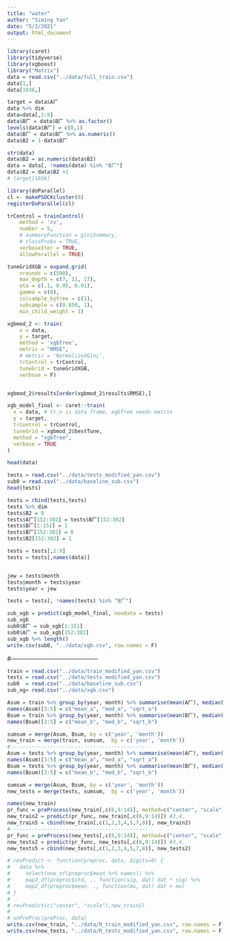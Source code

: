 ```yaml
---
title: "water"
author: "Siming Yan"
date: "5/2/2021"
output: html_document
---
```


```r
library(caret)
library(tidyverse)
library(xgboost)
library("Matrix")
data = read.csv("../data/full_train.csv")
data[1,]
data[1036,]
```

```r
target = data$A厂
data %>% dim
data=data[,2:8]
data$B厂 = data$B厂 %>% as.factor()
levels(data$B厂) = c(0,1)
data$B厂 = data$B厂 %>% as.numeric()
data$B2 = 1-data$B厂

str(data)
data$B2 = as.numeric(data$B2)
data = data[, !names(data) %in% "B厂"]
data$B2 = data$B2 +1
# target[1036]
```

```r
library(doParallel)
cl <- makePSOCKcluster(8)
registerDoParallel(cl)
```


```r
trControl = trainControl(
    method = 'cv',
    number = 5,
    # summaryFunction = giniSummary,
    # classProbs = TRUE,
    verboseIter = TRUE,
    allowParallel = TRUE)
```
 
```r
tuneGridXGB = expand.grid(
    nrounds = c(500),
    max_depth = c(7, 11, 17),
    eta = c(.1, 0.05, 0.01),
    gamma = c(0),
    colsample_bytree = c(1),
    subsample = c(0.850, 1), 
    min_child_weight = 1)

xgbmod_2 <- train(
    x = data,
    y = target,
    method = 'xgbTree',
    metric = "RMSE",
    # metric = 'NormalizedGini',
    trControl = trControl,
    tuneGrid = tuneGridXGB,
    verbose = F)


xgbmod_2$results[order(xgbmod_2$results$RMSE),]
```

```r
xgb_model_final <- caret::train(
  x = data, # tr_x is data frame, xgbTree needs matrix
  y = target,
  trControl = trControl,
  tuneGrid = xgbmod_2$bestTune,
  method = "xgbTree",
  verbose = TRUE
)
```

```r
head(data)
```

```r
tests = read.csv("../data/tests_modified_yan.csv")
sub0 = read.csv("../data/baseline_sub.csv")
head(tests)

tests = rbind(tests,tests)
tests %>% dim
tests$B2 = 0
tests$A厂[152:302] = tests$B厂[152:302]
tests$B厂[1:151] = 1
tests$B厂[152:302] = 0
tests$B2[152:302] = 1

tests = tests[,2:9]
tests = tests[,names(data)]


jew = tests$month
tests$month = tests$year
tests$year = jew

tests = tests[, !names(tests) %in% "B厂"]

```

```r
sub_xgb = predict(xgb_model_final, newdata = tests)
sub_xgb
sub0$B厂 = sub_xgb[1:151]
sub0$A厂 = sub_xgb[152:302]
sub_xgb %>% length()
write.csv(sub0, "../data/xgb.csv", row.names = F)
```

#--------------------------------------------

```r
train = read.csv("../data/train_modified_yan.csv")
tests = read.csv("../data/tests_modified_yan.csv")
sub0  = read.csv("../data/baseline_sub.csv")
sub_xg= read.csv("../data/xgb.csv")
```

```r
Asum = train %>% group_by(year, month) %>% summarise(mean(A厂), median(A厂), var(A厂)^.5)
names(Asum)[3:5] = c("mean_a", "med_a", "sqrt_a")
Bsum = train %>% group_by(year, month) %>% summarise(mean(B厂), median(B厂), var(B厂)^.5)
names(Bsum)[3:5] = c("mean_b", "med_b", "sqrt_b")

sumsum = merge(Asum, Bsum, by = c('year', 'month'))
new_train = merge(train, sumsum,  by = c('year', 'month'))
#--------------------------------------------
Asum = tests %>% group_by(year, month) %>% summarise(mean(A厂), median(A厂), var(A厂)^.5)
names(Asum)[3:5] = c("mean_a", "med_a", "sqrt_a")
Bsum = tests %>% group_by(year, month) %>% summarise(mean(B厂), median(B厂), var(B厂)^.5)
names(Bsum)[3:5] = c("mean_b", "med_b", "sqrt_b")

sumsum = merge(Asum, Bsum, by = c('year', 'month'))
new_tests = merge(tests, sumsum,  by = c('year', 'month'))

```

```r
names(new_train)
pr_func = preProcess(new_train[,c(6,9:14)], method=c("center", "scale")) #3,4,
new_train2 = predict(pr_func, new_train[,c(6,9:14)]) #3,4,
new_train5 = cbind(new_train[,c(1,2,3,4,5,7,8)], new_train2)
# --------------------------------------------
pr_func = preProcess(new_tests[,c(6,9:14)], method=c("center", "scale")) #3,4,
new_tests2 = predict(pr_func, new_tests[,c(6,9:14)]) #3,4,
new_tests5 = cbind(new_tests[,c(1,2,3,4,5,7,8)], new_tests2)
```

```r
# revPredict <- function(preproc, data, digits=0) {
#   data %>%
#     select(one_of(preproc$mean %>% names)) %>%
#     map2_df(preproc$std, ., function(sig, dat) dat * sig) %>%
#     map2_df(preproc$mean, ., function(mu, dat) dat + mu)
# }
# 
# revPredict(c("center", "scale"),new_train2)
# 
# unPreProc(preProc, data)
write.csv(new_train, "../data/R_train_modified_yan.csv", row.names = F)
write.csv(new_tests, "../data/R_tests_modified_yan.csv", row.names = F)

```


